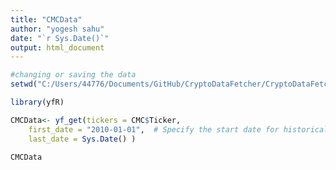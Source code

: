 ```yaml
---
title: "CMCData"
author: "yogesh sahu"
date: "`r Sys.Date()`"
output: html_document
---
```


```r
#changing or saving the data 
setwd("C:/Users/44776/Documents/GitHub/CryptoDataFetcher/CryptoDataFetcher2.0/DATA")
```

```r
library(yfR)
```

```r
CMCData<- yf_get(tickers = CMC$Ticker,
    first_date = "2010-01-01",  # Specify the start date for historical data
    last_date = Sys.Date() )

```

```r
CMCData
```

